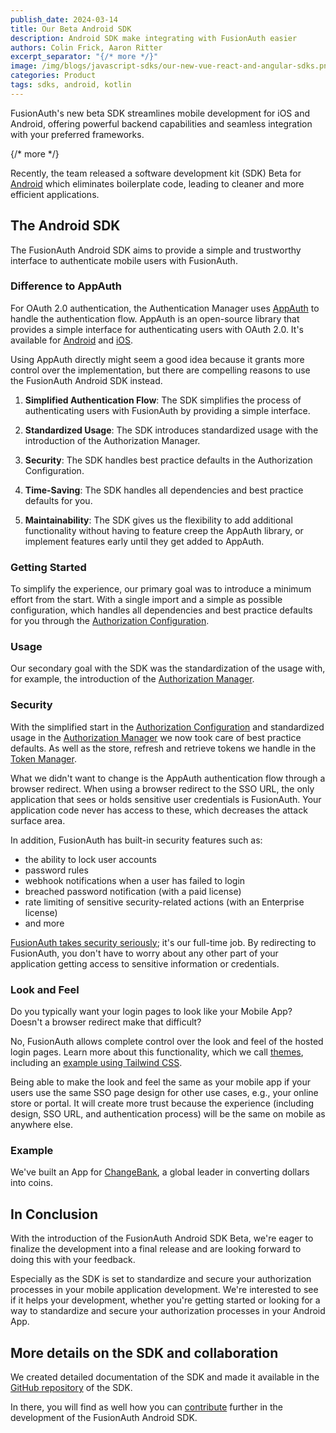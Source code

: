 ```yaml
---
publish_date: 2024-03-14
title: Our Beta Android SDK
description: Android SDK make integrating with FusionAuth easier
authors: Colin Frick, Aaron Ritter
excerpt_separator: "{/* more */}"
image: /img/blogs/javascript-sdks/our-new-vue-react-and-angular-sdks.png
categories: Product
tags: sdks, android, kotlin
---
```


FusionAuth's new beta SDK streamlines mobile development for iOS and Android, offering powerful backend capabilities and seamless integration with your preferred frameworks.

{/* more */}

Recently, the team released a software development kit (SDK) Beta for [Android](/docs/sdks/android-sdk) which eliminates boilerplate code, leading to cleaner and more efficient applications.

## The Android SDK

The FusionAuth Android SDK aims to provide a simple and trustworthy interface to authenticate mobile users with FusionAuth.

<RemoteContent url="https://raw.githubusercontent.com/FusionAuth/fusionauth-android-sdk/main/README.md"
    tags="forDocSiteOverview" />

### Difference to AppAuth

For OAuth 2.0 authentication, the Authentication Manager uses [AppAuth](https://appauth.io/) to handle the authentication flow. AppAuth is an open-source library that provides a simple interface for authenticating users with OAuth 2.0. It's available for [Android](https://github.com/openid/AppAuth-Android) and [iOS](https://github.com/openid/AppAuth-iOS).

Using AppAuth directly might seem a good idea because it grants more control over the implementation, but there are compelling reasons to use the FusionAuth Android SDK instead.

1. **Simplified Authentication Flow**: The SDK simplifies the process of authenticating users with FusionAuth by providing a simple interface.

2. **Standardized Usage**: The SDK introduces standardized usage with the introduction of the Authorization Manager.

3. **Security**: The SDK handles best practice defaults in the Authorization Configuration.

4. **Time-Saving**: The SDK handles all dependencies and best practice defaults for you.

5. **Maintainability**: The SDK gives us the flexibility to add additional functionality without having to feature creep the AppAuth library, or implement features early until they get added to AppAuth.

### Getting Started

To simplify the experience, our primary goal was to introduce a minimum effort from the start. With a single import and a simple as possible configuration, which handles all dependencies and best practice defaults for you through the [Authorization Configuration](https://github.com/FusionAuth/fusionauth-android-sdk/blob/main/library/docs/library/io.fusionauth.mobilesdk/-authorization-configuration/index.md).

<RemoteContent url="https://raw.githubusercontent.com/FusionAuth/fusionauth-android-sdk/main/README.md"
    tags="forDocSiteGettingStarted" />

### Usage

Our secondary goal with the SDK was the standardization of the usage with, for example, the introduction of the [Authorization Manager](https://github.com/FusionAuth/fusionauth-android-sdk/blob/main/library/docs/library/io.fusionauth.mobilesdk/-authorization-manager/index.md).

<RemoteContent url="https://raw.githubusercontent.com/FusionAuth/fusionauth-android-sdk/main/README.md"
    tags="forDocSiteUsage" />

### Security

With the simplified start in the [Authorization Configuration](https://github.com/FusionAuth/fusionauth-android-sdk/blob/main/library/docs/library/io.fusionauth.mobilesdk/-authorization-configuration/index.md) and standardized usage in the [Authorization Manager](https://github.com/FusionAuth/fusionauth-android-sdk/blob/main/library/docs/library/io.fusionauth.mobilesdk/-authorization-manager/index.md) we now took care of best practice defaults. As well as the store, refresh and retrieve tokens we handle in the [Token Manager](https://github.com/FusionAuth/fusionauth-android-sdk/blob/main/library/docs/library/io.fusionauth.mobilesdk/-token-manager/index.md).

What we didn't want to change is the AppAuth authentication flow through a browser redirect. When using a browser redirect to the SSO URL, the only application that sees or holds sensitive user credentials is FusionAuth. Your application code never has access to these, which decreases the attack surface area.

In addition, FusionAuth has built-in security features such as:

* the ability to lock user accounts
* password rules
* webhook notifications when a user has failed to login
* breached password notification (with a paid license)
* rate limiting of sensitive security-related actions (with an Enterprise license)
* and more

[FusionAuth takes security seriously](/security); it's our full-time job. By redirecting to FusionAuth, you don't have to worry about any other part of your application getting access to sensitive information or credentials.

### Look and Feel

Do you typically want your login pages to look like your Mobile App? Doesn't a browser redirect make that difficult?

No, FusionAuth allows complete control over the look and feel of the hosted login pages. Learn more about this functionality, which we call [themes](/docs/customize/look-and-feel/), including an [example using Tailwind CSS](/docs/customize/look-and-feel/tailwind).

Being able to make the look and feel the same as your mobile app if your users use the same SSO page design for other use cases, e.g., your online store or portal. It will create more trust because the experience (including design, SSO URL, and authentication process) will be the same on mobile as anywhere else.

### Example

We've built an App for [ChangeBank](https://www.youtube.com/watch?v=CXDxNCzUspM), a global leader in converting dollars into coins.

<RemoteContent url="https://raw.githubusercontent.com/FusionAuth/fusionauth-android-sdk/main/README.md"
    tags="forDocSiteExampleApp" />

<RemoteContent url="https://raw.githubusercontent.com/FusionAuth/fusionauth-android-sdk/main/README.md"
    tags="forDocSiteQuickstart" />

## In Conclusion

With the introduction of the FusionAuth Android SDK Beta, we're eager to finalize the development into a final release and are looking forward to doing this with your feedback.

Especially as the SDK is set to standardize and secure your authorization processes in your mobile application development. We're interested to see if it helps your development, whether you're getting started or looking for a way to standardize and secure your authorization processes in your Android App.

## More details on the SDK and collaboration

We created detailed documentation of the SDK and made it available in the [GitHub repository](https://github.com/FusionAuth/fusionauth-android-sdk/) of the SDK.

<RemoteContent url="https://raw.githubusercontent.com/FusionAuth/fusionauth-android-sdk/main/README.md"
    tags="forDocSiteDocumentation" />

In there, you will find as well how you can [contribute](https://github.com/FusionAuth/fusionauth-android-sdk/?tab=readme-ov-file#contributing) further in the development of the FusionAuth Android SDK.
